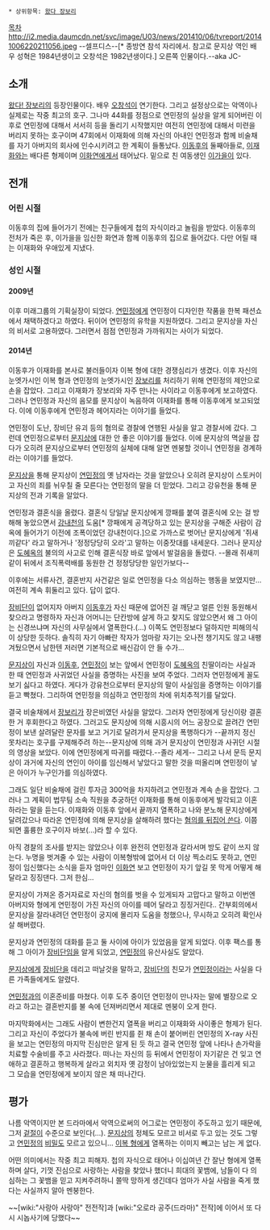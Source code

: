  * 상위항목: [[왔다 장보리]]
[[목차]]
http://i2.media.daumcdn.net/svc/image/U03/news/201410/06/tvreport/20141006220211056.jpeg --셀프디스--[* 종방연 참석 자리에서. 참고로 문지상 역인 배우 성혁은 1984년생이고 오창석은 1982년생이다.]
오른쪽 인물이다.--aka JC-

== 소개 ==
[[왔다! 장보리]]의 등장인물이다. 배우 [[오창석]]이 연기한다. 그리고 설정상으로는 악역이나 실제로는 작중 최고의 호구. 그나마 44화를 정점으로 연민정의 실상을 알게 되어버린 이후로 연민정에 대해서 서서히 등을 돌리기 시작했지만 여전히 연민정에 대해서 미련을 버리지 못하는 호구이며 47회에서 이재화에 의해 자신의 아내인 연민정과 함께 비술채를 자기 아버지의 회사에 인수시키려고 한 계획이 들통났다.
[[이동후]]의 둘째아들로, [[이재화]]와는 배다른 형제이며 [[이화연]]에게서 태어났다. 밑으로 친 여동생인 [[이가을]]이 있다.

== 전개 ==
=== 어린 시절 ===
이동후의 집에 들어가기 전에는 친구들에게 첩의 자식이라고 놀림을 받았다. 이동후의 전처가 죽은 후, 이가을을 임신한 화연과 함께 이동후의 집으로 들어갔다. 다만 어릴 때는 이재화와 우애있게 지냈다.

=== 성인 시절 ===
==== 2009년 ====
이후 미래그룹의 기획실장이 되었다. [[연민정]]에게 연민정이 디자인한 작품을 한복 패션쇼에서 채택하겠다고 하였다. 뒤이어 연민정의 유학을 지원하였다. 그리고 문지상을 자신의 비서로 고용하였다. 그러면서 점점 연민정과 가까워지는 사이가 되었다.

==== 2014년 ====
이동후가 이재화를 본사로 불러들이자 이복 형에 대한 경쟁심리가 생겼다. 이후 자신의 눈엣가시인 이복 형과 연민정의 눈엣가시인 [[장보리]]를 처리하기 위해 연민정의 제안으로 손을 잡았다. 그리고 이재화가 장보리와 자주 만나는 사이라고 이동후에게 보고하였다. 그러나 연민정과 자신의 음모를 문지상이 녹음하여 이재화를 통해 이동후에게 보고되었다. 이에 이동후에게 연민정과 헤어지라는 이야기를 들었다.

연민정이 도난, 장비단 유괴 등의 혐의로 경찰에 연행된 사실을 알고 경찰서에 갔다. 그런데 연민정으로부터 [[문지상]]에 대한 안 좋은 이야기를 들었다. 이에 문지상의 멱살을 잡다가 오히려 문지상으로부터 연민정의 실체에 대해 알면 멘붕할 것이니 연민정을 경계하라는 이야기를 들었다.

[[문지상]]을 통해 문지상이 [[연민정]]의 옛 남자라는 것을 알았으나 오히려 문지상이 스토커이고 자신의 죄를 뉘우칠 줄 모른다는 연민정의 말을 더 믿었다. 그리고 강유천을 통해 문지상의 전과 기록을 알았다.

연민정과 결혼식을 올렸다. 결혼식 당일날 문지상에게 깡패를 붙여 결혼식에 오는 걸 방해해 놓았으면서 [[강내천]]의 도움[* 깡패에게 공격당하고 있는 문지상을 구해준 사람이 감옥에 들어가기 이전에 조폭이었던 강내천이다.]으로 가까스로 벗어난 문지상에게 '쥐새끼같다' 라고 말하거나 '정정당당히 오라'고 말하는 이중잣대를 내세운다. 그러나 문지상은 [[도혜옥]]의 불의의 사고로 인해 결혼식장 바로 앞에서 발걸음을 돌렸다. --몰래 쥐새끼같이 뒤에서 조직폭력배를 동원한 건 정정당당한 일인가보다--

이후에는 서류사건, 결혼반지 사건같은 일로 연민정을 다소 의심하는 행동을 보였지만... 여전히 계속 휘둘리고 있다. 답이 없다.

[[장비단]]이 없어지자 아버지 [[이동후]]가 자신 때문에 없어진 걸 깨닫고 얼른 인원 동원해서 찾으라고 명령하자 자신과 어머니는 단칸방에 살게 하고 찾지도 않았으면서 왜 그 아이는 신경쓰냐며 자신의 사무실에서 열폭한다.(...) 이쪽도 연민정보다 덜하지만 피해의식이 상당한 듯하다. 솔직히 자기 아빠란 작자가 엄마랑 자기는 오나전 챙기지도 않고 내팽겨뒀으면서 남한텐 저러면 기본적으로 배신감이 안 들 수가...

[[문지상]]이 자신과 [[이동후]], [[연민정]]이 보는 앞에서 연민정이 [[도혜옥]]의 친딸이라는 사실과 한 때 연민정과 사귀었던 사실을 증명하는 사진을 보여 주었다. 그러자 연민정에게 꼴도 보기 싫다고 하였다. 게다가 강유천으로부터 문지상의 말이 사실임을 증명하는 이야기를 듣고 빡쳤다. 그리하여 연민정을 의심하고 연민정의 차에 위치추적기를 달았다.

결국 비술채에서 [[장보리]]가 장은비였던 사실을 알았다. 그러자 연민정에게 당신이랑 결혼한 거 후회한다고 하였다. 그러고도 문지상에 의해 시흥시의 어느 공장으로 끌려간 연민정이 보낸 살려달란 문자를 보고 거기로 달려가서 문지상을 폭행하다가 --끝까지 정신 못차리는 호구를 구제해주려 하는--문지상에 의해 과거 문지상이 연민정과 사귀던 시절의 영상을 보았다. 이에 연민정에게 따귀를 때렸다.--졸라 세게-- 그리고 나서 문득 문지상이 과거에 자신의 연인이 아이를 임신해서 낳았다고 말한 것을 떠올리며 연민정이 낳은 아이가 누구인가를 의심하였다.

그래도 일단 비술채에 걸린 투자금 300억을 차지하려고 연민정과 계속 손을 잡았다. 그러나 그 계획이 법무팀 소속 직원을 추궁하던 이재화를 통해 이동후에게 발각되고 이혼하라는 말을 듣는다. 이재화와 이동후 앞에서 끝까지 열폭하고 나와 분노해 문지상에게 달려갔으나 따라온 연민정에 의해 문지상을 살해하려 했다는 [[누명|혐의를 뒤집어 쓴다]]. 이쯤되면 훌륭한 호구이자 바보(...)라 할 수 있다.

아직 경찰의 조사를 받지는 않았으나 이후 완전히 연민정과 갈라서며 방도 같이 쓰지 않는다. 누명을 벗겨줄 수 있는 사람이 이복형밖에 없어서 더 이상 찍소리도 못하고, 연민정이 임신했다는 소식을 듣자 엄마인 [[이화연]] 보고 연민정이 자기 앞길 못 막게 어떻게 해달라고 징징댄다. 그저 한심...

문지상이 가져온 증거자료로 자신의 혐의를 벗을 수 있게되자 고맙다고 말하고 이번엔 아버지와 형에게 연민정이 가진 자신의 아이를 떼어 달라고 징징거린다.. 간부회의에서 문지상을 잘라내려던 연민정이 궁지에 몰리자 도움을 청했으나, 무시하고 오히려 확인사살 해버렸다.

문지상과 연민정의 대화를 듣고 둘 사이에 아이가 있었음을 알게 되었다. 이후 팩스를 통해 그 아이가 [[장비단]]임을 알게 되었고, [[연민정]]의 유산사실도 알았다.

[[문지상]]에게 [[장비단]]을 데리고 떠날것을 말하고, [[장비단]]의 친모가 [[연민정]]이라는 사실을 다른 가족들에게도 알렸다.

[[연민정]]과의 이혼준비를 마쳤다. 이후 도주 중이던 연민정이 만나자는 말에 별장으로 오라고 하고는 결혼반지를 불 속에 던져버리면서 제대로 멘붕이 오게 한다.

마지막화에서는 그래도 사람이 변한건지 열폭을 버리고 이재화와 사이좋은 형제가 된다. 그리고 자신이 주었다가 불속에 버린 반지를 쥔 채 손이 붙어버린 연민정의 X-ray 사진을 보고는 연민정의 마지막 진심만은 알게 된 듯 하고 결국 연민정 앞에 나타나 손가락을 치료할 수술비를 주고 사라졌다. 떠나는 자신의 등 뒤에서 연민정이 자기같은 건 잊고 연애하고 결혼하고 행복하게 살라고 외치자 옛 감정이 남아있었는지 눈물을 흘리게 되고 그 모습을 연민정에게 보이지 않은 채 떠나간다.
== 평가 ==
나름 악역이지만 본 드라마에서 악역으로써의 어그로는 연민정이 주도하고 있기 때문에, 그저 [[겉절이]] 수준으로 보인다(...). [[문지상]]의 정체도 모르고 비서로 두고 있는 것도 그렇고 [[연민정]]의 [[장비단|비밀]]도 모르고 있으니... [[이재화|이복 형]]에게 열폭하는 이미지 빼고는 남는 게 없다.

어떤 의미에서는 작중 최고 피해자. 첩의 자식으로 태어나 이십여년 간 잘난 형에게 열폭하며 살다, 기껏 진심으로 사랑하는 사람을 찾았나 했더니 희대의 꽃뱀에, 남들이 다 의심하는 그 꽃뱀을 믿고 지켜주려하니 쫄딱 망하게 생긴데다 엄마가 사실 사람을 죽게 했다는 사실까지 알아 멘붕한다.

~~[wiki:"사랑아 사랑아" 전전작]과 [wiki:"오로라 공주(드라마)" 전작]에 이어서 또 다시 시놉사기에 당했다~~
